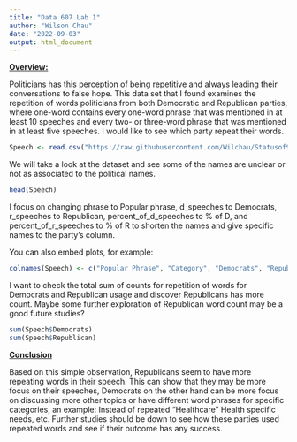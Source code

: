 ```yaml
---
title: "Data 607 Lab 1"
author: "Wilson Chau"
date: "2022-09-03"
output: html_document
---
```


[**Overview:**]{.underline}

Politicians has this perception of being repetitive and always leading their conversations to false hope. This data set that I found examines the repetition of words politicians from both Democratic and Republican parties, where one-word contains every one-word phrase that was mentioned in at least 10 speeches and every two- or three-word phrase that was mentioned in at least five speeches. I would like to see which party repeat their words.

```r
Speech <- read.csv("https://raw.githubusercontent.com/Wilchau/StatusofState/main/words.csv")

```

We will take a look at the dataset and see some of the names are unclear or not as associated to the political names.

```r
head(Speech)

```

I focus on changing phrase to Popular phrase, d_speeches to Democrats, r_speeches to Republican, percent_of_d\_speeches to % of D, and percent_of_r\_speeches to % of R to shorten the names and give specific names to the party's column.

You can also embed plots, for example:

```r
colnames(Speech) <- c("Popular Phrase", "Category", "Democrats", "Republican", "Total per category", "% of D", "% of R","chi2val", "pval")

```

I want to check the total sum of counts for repetition of words for Democrats and Republican usage and discover Republicans has more count. Maybe some further exploration of Republican word count may be a good future studies?

```r
sum(Speech$Democrats)
sum(Speech$Republican)
```

[**Conclusion**]{.underline}

Based on this simple observation, Republicans seem to have more repeating words in their speech. This can show that they may be more focus on their speeches, Democrats on the other hand can be more focus on discussing more other topics or have different word phrases for specific categories, an example: Instead of repeated "Healthcare" Health specific needs, etc. Further studies should be down to see how these parties used repeated words and see if their outcome has any success.
